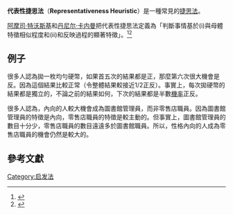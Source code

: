 '''代表性捷思法'''（'''Representativeness Heuristic'''）是一種常見的[[捷思法|捷思法]]。

[[阿摩司·特沃斯基|阿摩司·特沃斯基]]和[[丹尼尔·卡内曼|丹尼尔·卡内曼]]把代表性捷思法定義為「判斷事情基於(i)與母體特徵相似程度和(ii)和反映過程的顯著特徵」。<ref>{{cite book|last=Kahneman, Tversky|first=Daniel, Amos|title=Judgment under uncertainty: Heuristics and biases|year=1972|publisher=Cambridge University Press|location=Cambridge|editor=Kahneman, Slovic, Tversky|chapter=Subjective probability: A judgment of representativeness}}</ref><ref>{{cite book|last=Kahneman|first=D|title=Judgment under uncertainty: Heuristics and biases|year=1972|publisher=Cambridge University Press|location=Cambridge}}</ref>

{{Quote box
 |tstyle = text-align: left;
 | width = 35%
 |quote  = the degree to which [an event] (i) is similar in essential characteristics to its parent population, and (ii) reflects the salient features of the process by which it is generated
 |qalign = left
 |source= Kahneman, Tversky, Daniel, Amos 
}}

==例子==
很多人認為拋一枚均勻硬幣，如果首五次的結果都是正，那麼第六次很大機會是反。因為這個結果比較正常（令整體結果較接近1/2正反）。事實上，每次拋硬幣的結果都是獨立的，不論之前的結果如何，下次的結果都是半數[[機率|機率]]正反。

很多人認為，內向的人較大機會成為圖書館管理員，而非零售店職員。因為圖書館管理員的特徵是內向，零售店職員的特徵是較主動的。但事實上，圖書館管理員的數目十分少，零售店職員的數目遠遠多於圖書館職員。所以，性格內向的人成為零售店職員的機會仍然是較大的。

== 參考文獻 ==
<div class="references-small">
<references />{{SocialPsychology}}</div>

[[Category:启发法|Category:启发法]]